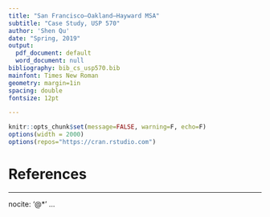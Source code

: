 ```yaml
---
title: "San Francisco–Oakland–Hayward MSA"
subtitle: "Case Study, USP 570"
author: 'Shen Qu'
date: "Spring, 2019"
output:
  pdf_document: default
  word_document: null
bibliography: bib_cs_usp570.bib
mainfont: Times New Roman
geometry: margin=1in
spacing: double
fontsize: 12pt

---
```


```r
knitr::opts_chunk$set(message=FALSE, warning=F, echo=F)
options(width = 2000)
options(repos="https://cran.rstudio.com")
```

References {#references .unnumbered}
==========

---
nocite: '@*'
...
